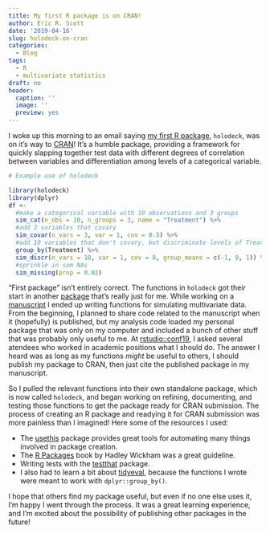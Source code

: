 ```yaml
---
title: My first R package is on CRAN!
author: Eric R. Scott
date: '2019-04-16'
slug: holodeck-on-cran
categories:
  - Blog
tags:
  - R
  - multivariate statistics
draft: no
header:
  caption: ''
  image: ''
  preview: yes
---
```


I woke up this morning to an email saying [my first R package](https://github.com/Aariq/holodeck), `holodeck`, was on it's way to [CRAN](https://cran.r-project.org/)! It's a humble package, providing a framework for quickly slapping together test data with different degrees of correlation between variables and differentiation among levels of a categorical variable.

```r
# Example use of holodeck

library(holodeck)
library(dplyr)
df <-
  #make a categorical variable with 10 observations and 3 groups
  sim_cat(n_obs = 10, n_groups = 3, name = "Treatment") %>% 
  #add 3 variables that covary
  sim_covar(n_vars = 3, var = 1, cov = 0.5) %>% 
  #add 10 variables that don't covary, but discriminate levels of Treatment
  group_by(Treatment) %>% 
  sim_discr(n_vars = 10, var = 1, cov = 0, group_means = c(-1, 0, 1)) %>% 
  #sprinkle in som NAs
  sim_missing(prop = 0.02)
```


"First package" isn't entirely correct.  The functions in `holodeck` got their start in another [package](https://github.com/Aariq/chemhelper) that's really just for me.  While working on a [manuscript](http://www.ericrscott.com/project/pls-ecology/) I ended up writing functions for simulating multivariate data. From the beginning, I planned to share code related to the manuscript when it (hopefully) is published, but my analysis code loaded my personal package that was only on my computer and included a bunch of other stuff that was probably only useful to me. At [rstudio::conf19](http://www.ericrscott.com/2019/01/23/rstudio-conf-reflections/), I asked several atendees who worked in academic positions what I should do. The answer I heard was as long as my functions *might* be useful to others, I should publish my package to CRAN, then just cite the published package in my manuscript.

So I pulled the relevant functions into their own standalone package, which is now called `holodeck`, and began working on refining, documenting, and testing those functions to get the package ready for CRAN submission. The process of creating an R package and readying it for CRAN submission was more painless than I imagined!  Here some of the resources I used:

- The [usethis](https://usethis.r-lib.org/index.html) package provides great tools for automating many things involved in package creation.
- The [R Packages](http://r-pkgs.had.co.nz/) book by Hadley Wickham was a great guideline.
- Writing tests with the [testthat](https://testthat.r-lib.org/) package.
- I also had to learn a bit about [tidyeval](https://tidyeval.tidyverse.org/dplyr.html), because the functions I wrote were meant to work with `dplyr::group_by()`.

I hope that others find my package useful, but even if no one else uses it, I'm happy I went through the process.  It was a great learning experience, and I'm excited about the possibility of publishing other packages in the future!